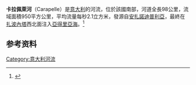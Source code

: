 {{Infobox river
| name              = 卡拉佩萊河
| image             = 
| map               = 
| map_caption       = 
| name_native       = Carapelle
| name_native_lang  = 
| source1_location  = [[安扎诺迪普利亚|安扎诺迪普利亚]]北部
| mouth             = [[亚得里亚海|亚得里亚海]]
| mouth_location    = {{tsl|en|Gulf of Manfredonia||Gulf of Manfredonia}}
| mouth_coordinates = {{coord|41.4929|15.9258|region:IT_type:river|display=it}}
| subdivision_type1 = 国家
| subdivision_name1 = [[意大利|意大利]]
| location          = 
| etymology         = 
| length            = {{convert|98|km|mi|abbr=on}}
| source1_elevation = {{convert|800|m|ft|abbr=on}}
| mouth_elevation   = 
| discharge1_avg    = {{convert|2.10|m3/s|cuft/s|abbr=on}}
| basin_size        = {{convert|950|km2|sqmi|abbr=on}}
| river_system      = 
| waterbodies       =
}}
'''卡拉佩萊河'''（Carapelle）是[[意大利|意大利]]的河流，位於該國南部，河道全長98公里，流域面積950平方公里，平均流量每秒2.1立方米，發源自[[安扎諾迪普利亞|安扎諾迪普利亞]]，最終在[[扎波內塔|扎波內塔]]西北面注入[[亞得里亞海|亞得里亞海]]。<ref>{{cite book |title=The Times Comprehensive Atlas of the World |edition=13 |year=2011 |publisher=Times Books |location=London |isbn=9780007419135 |page=77 P5}}</ref>

==参考资料==
{{refs}}
{{normdaten}}
{{DEFAULTSORT:Carapelle}}
{{Italy-geo-stub}}
[[Category:意大利河流|Category:意大利河流]]